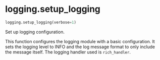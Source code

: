 # logging.setup_logging { #caml.logging.setup_logging }

```python
logging.setup_logging(verbose=1)
```

Set up logging configuration.

This function configures the logging module with a basic configuration.
It sets the logging level to INFO and the log message format to only include the message itself.
The logging handler used is `rich_handler`.
